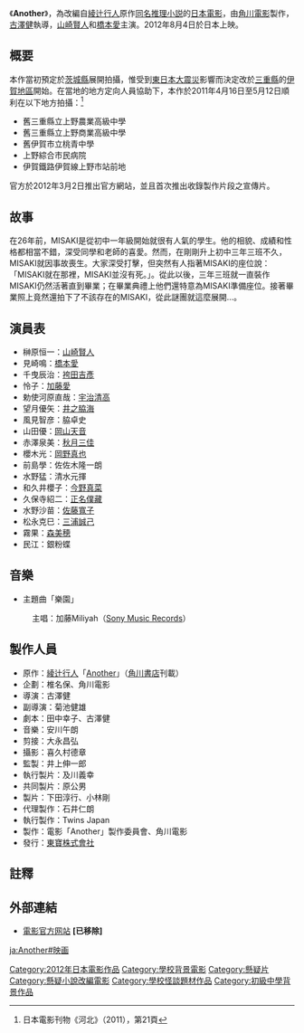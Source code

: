 {{Infobox Film
| name               = Another {{lang|ja|アナザー}}
| original_name      = 
| image              = 
| cn_image           = 
| hk_image           = 
| tw_image           = 
| caption            = 
| director           = 古澤健
| executive_producer = 井上伸一郎
| producer           = 下田淳行、小林剛
| writer             = 田中幸子、古澤健
| screenplay         = 
| story              = 
| based on           = 綾辻行人「Another」（[[角川書店|角川書店]]刊）
| narrator           = 
| production_supervisor = 
| starring           = [[山崎賢人|山崎賢人]]<br />[[橋本愛|橋本愛]]
| music              = 安川午朗
| maintheme          = 「樂園」加藤Miliyah（[[Sony_Music_Records|Sony Music Records]]）
| opentheme          =
| endtheme           =
| cinematography     = 喜久村德章
| editing            = 大永昌弘
| studio             = [[角川電影|角川電影]]
| distributor        = [[東寶株式會社|東寶株式會社]]<br />可樂電影（台灣）
| released           = {{JPN}} 2012年8月4日<br />{{TWN}} 2014年11月28日
| sec-title          = 
| rate               = {{JPN}} PG12
| runtime            = 
| country            = {{JPN}}
| language           = [[日語|日語]]
| imdb_id            = 
| amg_id             = 
| budget             = 
| gross              = 
| preceded_by        = 
| followed_by        = 
| cn_name            = 替身
| hk_name            = Another：替生靈
| tw_name            = 替生靈
}}

《'''Another'''》，為改編自[[綾辻行人|綾辻行人]]原作[[Another|同名推理小説]]的[[日本電影|日本電影]]，由[[角川電影|角川電影]]製作，[[古澤健|古澤健]]執導，[[山崎賢人|山崎賢人]]和[[橋本愛|橋本愛]]主演。2012年8月4日於日本上映。

== 概要 ==
本作當初預定於[[茨城縣|茨城縣]]展開拍攝，惟受到[[東日本大震災|東日本大震災]]影響而決定改於[[三重縣|三重縣]]的[[伊賀市|伊賀地區]]開始。在當地的地方定向人員協助下，本作於2011年4月16日至5月12日順利在以下地方拍攝：<ref>日本電影刊物《河北》（2011），第21頁</ref>
* 舊三重縣立上野農業高級中學
* 舊三重縣立上野商業高級中學 
* 舊伊賀市立桃青中學 
* 上野綜合市民病院 
* 伊賀鐵路伊賀線上野市站前地 

官方於2012年3月2日推出官方網站，並且首次推出收錄製作片段之宣傳片。

== 故事 ==
在26年前，MISAKI是從初中一年級開始就很有人氣的學生。他的相貌、成績和性格都相當不錯，深受同學和老師的喜愛。然而，在剛剛升上初中三年三班不久，MISAKI就因事故喪生。大家深受打擊，但突然有人指著MISAKI的座位說：「MISAKI就在那裡，MISAKI並沒有死。」。從此以後，三年三班就一直裝作MISAKI仍然活著直到畢業；在畢業典禮上他們還特意為MISAKI準備座位。接著畢業照上竟然還拍下了不該存在的MISAKI，從此謎團就這麼展開...。

== 演員表 ==
* 榊原恒一：[[山崎賢人|山崎賢人]]
* 見崎鳴：[[橋本愛|橋本愛]]
* 千曳辰治：[[袴田吉彥|袴田吉彥]]
* 怜子：[[加藤愛|加藤愛]]
* 勅使河原直哉：[[宇治清高|宇治清高]]
* 望月優矢：[[井之脇海|井之脇海]]
* 風見智彦：脇卓史
* 山田優：[[岡山天音|岡山天音]]
* 赤澤泉美：[[秋月三佳|秋月三佳]]
* 櫻木光：[[岡野真也|岡野真也]]
* 前島學：佐佐木隆一朗
* 水野猛：清水元揮
* 和久井櫻子：[[今野真菜|今野真菜]]
* 久保寺紹二：[[正名僕藏|正名僕藏]]
* 水野沙苗：[[佐藤寬子|佐藤寬子]]
* 松永克巳：[[三浦誠己|三浦誠己]]
* 霧果：[[森美穂|森美穂]]
* 民江：銀粉蝶

== 音樂 ==
* 主題曲「樂園」
: 主唱：加藤Miliyah（[[Sony_Music_Records|Sony Music Records]]）

== 製作人員 ==
* 原作：[[綾辻行人|綾辻行人]]「[[Another|Another]]」（[[角川書店|角川書店]]刊載）
* 企劃：椎名保、角川電影 
* 導演：古澤健
* 副導演：菊池健雄
* 劇本：田中幸子、古澤健
* 音樂：安川午朗
* 剪接：大永昌弘
* 攝影：喜久村德章
* 監製：井上伸一郎
* 執行製片：及川義幸
* 共同製片：原公男
* 製片：下田淳行、小林剛
* 代理製作：石井仁朗
* 執行製作：Twins Japan
* 製作：電影「Another」製作委員會、角川電影
* 發行：[[東寶株式會社|東寶株式會社]]

== 註釋 ==
<references/>

== 外部連結 ==
* [http://www.another-movie.com/ 電影官方网站]{{Wayback|url=http://www.another-movie.com/ |date=20120303141743 }} '''[已移除]'''{{ja}}


[[Category:2012年日本電影作品|Category:2012年日本電影作品]]
[[Category:學校背景電影|Category:學校背景電影]]
[[Category:懸疑片|Category:懸疑片]]
[[Category:懸疑小說改編電影|Category:懸疑小說改編電影]]
[[Category:學校怪談題材作品|Category:學校怪談題材作品]] 
[[Category:初級中學背景作品|Category:初級中學背景作品]]

[[ja:Another#映画|ja:Another#映画]]